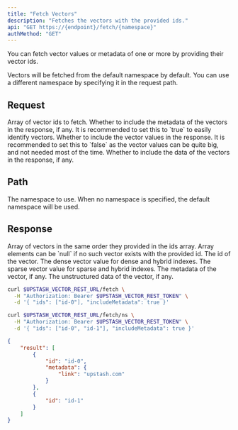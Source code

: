 ```yaml
---
title: "Fetch Vectors"
description: "Fetches the vectors with the provided ids."
api: "GET https://{endpoint}/fetch/{namespace}"
authMethod: "GET"
---
```


You can fetch vector values or metadata of one or more by providing
their vector ids.

<Tip>
  Vectors will be fetched from the default namespace by default.
  You can use a different namespace by specifying it in the request path.
</Tip>

## Request

<ParamField body="ids" type="string[]" required>
  Array of vector ids to fetch.
</ParamField>

<ParamField body="includeMetadata" type="boolean" default="false">
  Whether to include the metadata of the vectors in the response, if any.
  It is recommended to set this to `true` to easily identify vectors.
</ParamField>
<ParamField body="includeVectors" type="boolean" default="false">
  Whether to include the vector values in the response.
  It is recommended to set this to `false` as the vector values can be
  quite big, and not needed most of the time.
</ParamField>
<ParamField body="includeData" type="boolean" default="false">
  Whether to include the data of the vectors in the response, if any.
</ParamField>

## Path

<ParamField path="namespace" type="string" default="">
  The namespace to use.
  When no namespace is specified, the default namespace will be used.
</ParamField>

## Response

<ResponseField name="Vectors" type="Object[]">
  Array of vectors in the same order they provided in the ids array.
  Array elements can be `null` if no such vector exists with the provided id.
  <Expandable defaultOpen="true">
    <ResponseField name="id" type="string" required>
      The id of the vector.
    </ResponseField>
    <ResponseField name="vector" type="number[]">
      The dense vector value for dense and hybrid indexes.
    </ResponseField>
    <ResponseField name="sparseVector" type="Object[]">
      The sparse vector value for sparse and hybrid indexes.
    </ResponseField>
    <ResponseField name="metadata" type="Object">
      The metadata of the vector, if any.
    </ResponseField>
    <ResponseField name="data" type="string">
      The unstructured data of the vector, if any.
    </ResponseField>
  </Expandable>
</ResponseField>

<RequestExample>

```sh curl
curl $UPSTASH_VECTOR_REST_URL/fetch \
  -H "Authorization: Bearer $UPSTASH_VECTOR_REST_TOKEN" \
  -d '{ "ids": ["id-0"], "includeMetadata": true }'
```

```sh curl (Namespace)
curl $UPSTASH_VECTOR_REST_URL/fetch/ns \
  -H "Authorization: Bearer $UPSTASH_VECTOR_REST_TOKEN" \
  -d '{ "ids": ["id-0", "id-1"], "includeMetadata": true }'
```

</RequestExample>

<ResponseExample>

```json 200 OK
{
    "result": [
        {
            "id": "id-0",
            "metadata": {
                "link": "upstash.com"
            }
        },
        {
            "id": "id-1"
        }
    ]
}
```

</ResponseExample>
